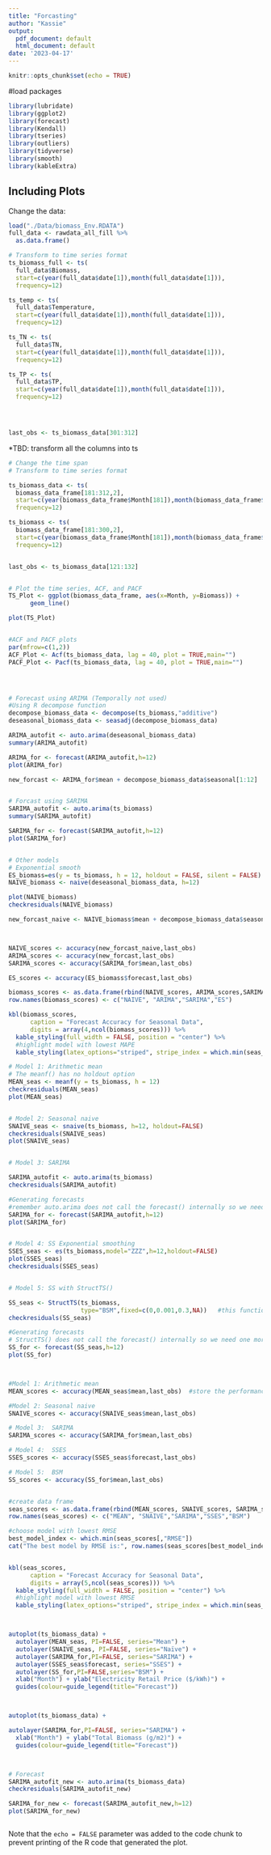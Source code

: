 ```yaml
---
title: "Forcasting"
author: "Kassie"
output:
  pdf_document: default
  html_document: default
date: '2023-04-17'
---
```


```r
knitr::opts_chunk$set(echo = TRUE)
```

#load packages
```r

library(lubridate)
library(ggplot2)
library(forecast)  
library(Kendall)
library(tseries)
library(outliers)
library(tidyverse)
library(smooth)
library(kableExtra)
```

## Including Plots
Change the data:
```r
load("./Data/biomass_Env.RDATA")
full_data <- rawdata_all_fill %>%
  as.data.frame() 

# Transform to time series format
ts_biomass_full <- ts(
  full_data$Biomass,
  start=c(year(full_data$date[1]),month(full_data$date[1])),
  frequency=12) 

ts_temp <- ts(
  full_data$Temperature,
  start=c(year(full_data$date[1]),month(full_data$date[1])),
  frequency=12) 

ts_TN <- ts(
  full_data$TN,
  start=c(year(full_data$date[1]),month(full_data$date[1])),
  frequency=12) 

ts_TP <- ts(
  full_data$TP,
  start=c(year(full_data$date[1]),month(full_data$date[1])),
  frequency=12) 




last_obs <- ts_biomass_data[301:312]
```

*TBD:
transform all the columns into ts

```r
# Change the time span
# Transform to time series format

ts_biomass_data <- ts(
  biomass_data_frame[181:312,2],
  start=c(year(biomass_data_frame$Month[181]),month(biomass_data_frame$Month[181])),
  frequency=12) 

ts_biomass <- ts(
  biomass_data_frame[181:300,2],
  start=c(year(biomass_data_frame$Month[181]),month(biomass_data_frame$Month[181])),
  frequency=12)


last_obs <- ts_biomass_data[121:132]


# Plot the time series, ACF, and PACF
TS_Plot <- ggplot(biomass_data_frame, aes(x=Month, y=Biomass)) +
      geom_line()

plot(TS_Plot)


#ACF and PACF plots
par(mfrow=c(1,2))
ACF_Plot <- Acf(ts_biomass_data, lag = 40, plot = TRUE,main="")
PACF_Plot <- Pacf(ts_biomass_data, lag = 40, plot = TRUE,main="")




# Forecast using ARIMA (Temporally not used)
#Using R decompose function
decompose_biomass_data <- decompose(ts_biomass,"additive")
deseasonal_biomass_data <- seasadj(decompose_biomass_data) 

ARIMA_autofit <- auto.arima(deseasonal_biomass_data)
summary(ARIMA_autofit)

ARIMA_for <- forecast(ARIMA_autofit,h=12)
plot(ARIMA_for)

new_forcast <- ARIMA_for$mean + decompose_biomass_data$seasonal[1:12]


# Forcast using SARIMA
SARIMA_autofit <- auto.arima(ts_biomass)
summary(SARIMA_autofit)

SARIMA_for <- forecast(SARIMA_autofit,h=12)
plot(SARIMA_for)


# Other models
# Exponential smooth
ES_biomass=es(y = ts_biomass, h = 12, holdout = FALSE, silent = FALSE)
NAIVE_biomass <- naive(deseasonal_biomass_data, h=12)

plot(NAIVE_biomass)
checkresiduals(NAIVE_biomass)

new_forcast_naive <- NAIVE_biomass$mean + decompose_biomass_data$seasonal[1:12]



NAIVE_scores <- accuracy(new_forcast_naive,last_obs) 
ARIMA_scores <- accuracy(new_forcast,last_obs)
SARIMA_scores <- accuracy(SARIMA_for$mean,last_obs)

ES_scores <- accuracy(ES_biomass$forecast,last_obs) 

biomass_scores <- as.data.frame(rbind(NAIVE_scores, ARIMA_scores,SARIMA_scores, ES_scores))
row.names(biomass_scores) <- c("NAIVE", "ARIMA","SARIMA","ES")

kbl(biomass_scores, 
      caption = "Forecast Accuracy for Seasonal Data",
      digits = array(4,ncol(biomass_scores))) %>%
  kable_styling(full_width = FALSE, position = "center") %>%
  #highlight model with lowest MAPE
  kable_styling(latex_options="striped", stripe_index = which.min(seas_scores[,"MAPE"]))
```







```r
# Model 1: Arithmetic mean
# The meanf() has no holdout option
MEAN_seas <- meanf(y = ts_biomass, h = 12)  
checkresiduals(MEAN_seas)
plot(MEAN_seas)


# Model 2: Seasonal naive
SNAIVE_seas <- snaive(ts_biomass, h=12, holdout=FALSE)
checkresiduals(SNAIVE_seas)
plot(SNAIVE_seas)


# Model 3: SARIMA

SARIMA_autofit <- auto.arima(ts_biomass)
checkresiduals(SARIMA_autofit)

#Generating forecasts
#remember auto.arima does not call the forecast() internally so we need one more step
SARIMA_for <- forecast(SARIMA_autofit,h=12)
plot(SARIMA_for)


# Model 4: SS Exponential smoothing
SSES_seas <- es(ts_biomass,model="ZZZ",h=12,holdout=FALSE)
plot(SSES_seas)
checkresiduals(SSES_seas)


# Model 5: SS with StructTS()

SS_seas <- StructTS(ts_biomass,
                    type="BSM",fixed=c(0,0.001,0.3,NA))   #this function has convergence issues
checkresiduals(SS_seas)

#Generating forecasts
# StructTS() does not call the forecast() internally so we need one more step
SS_for <- forecast(SS_seas,h=12)
plot(SS_for)



#Model 1: Arithmetic mean
MEAN_scores <- accuracy(MEAN_seas$mean,last_obs)  #store the performance metrics

#Model 2: Seasonal naive 
SNAIVE_scores <- accuracy(SNAIVE_seas$mean,last_obs)

# Model 3:  SARIMA 
SARIMA_scores <- accuracy(SARIMA_for$mean,last_obs)

# Model 4:  SSES
SSES_scores <- accuracy(SSES_seas$forecast,last_obs)

# Model 5:  BSM 
SS_scores <- accuracy(SS_for$mean,last_obs)


#create data frame
seas_scores <- as.data.frame(rbind(MEAN_scores, SNAIVE_scores, SARIMA_scores,SSES_scores,SS_scores))
row.names(seas_scores) <- c("MEAN", "SNAIVE","SARIMA","SSES","BSM")

#choose model with lowest RMSE
best_model_index <- which.min(seas_scores[,"RMSE"])
cat("The best model by RMSE is:", row.names(seas_scores[best_model_index,])) 


kbl(seas_scores, 
      caption = "Forecast Accuracy for Seasonal Data",
      digits = array(5,ncol(seas_scores))) %>%
  kable_styling(full_width = FALSE, position = "center") %>%
  #highlight model with lowest RMSE
  kable_styling(latex_options="striped", stripe_index = which.min(seas_scores[,"RMSE"]))



autoplot(ts_biomass_data) +
  autolayer(MEAN_seas, PI=FALSE, series="Mean") +
  autolayer(SNAIVE_seas, PI=FALSE, series="Naïve") +
  autolayer(SARIMA_for,PI=FALSE, series="SARIMA") +
  autolayer(SSES_seas$forecast, series="SSES") +
  autolayer(SS_for,PI=FALSE,series="BSM") + 
  xlab("Month") + ylab("Electricity Retail Price ($/kWh)") +
  guides(colour=guide_legend(title="Forecast"))



autoplot(ts_biomass_data) +

autolayer(SARIMA_for,PI=FALSE, series="SARIMA") +
  xlab("Month") + ylab("Total Biomass (g/m2)") +
  guides(colour=guide_legend(title="Forecast"))



# Forecast
SARIMA_autofit_new <- auto.arima(ts_biomass_data)
checkresiduals(SARIMA_autofit_new)

SARIMA_for_new <- forecast(SARIMA_autofit_new,h=12)
plot(SARIMA_for_new)



```



Note that the `echo = FALSE` parameter was added to the code chunk to prevent printing of the R code that generated the plot.

